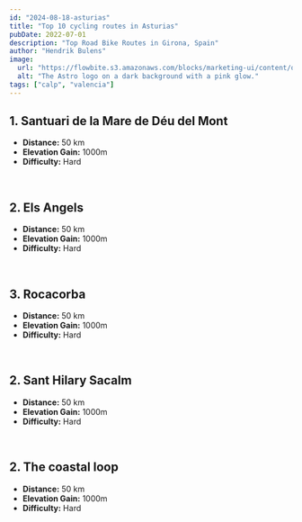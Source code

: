 ```yaml
---
id: "2024-08-18-asturias"
title: "Top 10 cycling routes in Asturias"
pubDate: 2022-07-01
description: "Top Road Bike Routes in Girona, Spain"
author: "Hendrik Bulens"
image:
  url: "https://flowbite.s3.amazonaws.com/blocks/marketing-ui/content/office-long-2.png"
  alt: "The Astro logo on a dark background with a pink glow."
tags: ["calp", "valencia"]
---
```


<h2 class="text-3xl font-medium leading-none mb-8 mt-8">1. Santuari de la Mare de Déu del Mont</h2>

- **Distance:** 50 km
- **Elevation Gain:** 1000m
- **Difficulty:** Hard

<br />

<h2 class="text-3xl font-medium leading-none mb-8 mt-8">2. Els Angels</h2>

- **Distance:** 50 km
- **Elevation Gain:** 1000m
- **Difficulty:** Hard

<br />

<h2 class="text-3xl font-medium leading-none mb-8 mt-8">3. Rocacorba</h2>

- **Distance:** 50 km
- **Elevation Gain:** 1000m
- **Difficulty:** Hard

<br />


<h2 class="text-3xl font-medium leading-none mb-8 mt-8">2. Sant Hilary Sacalm</h2>

- **Distance:** 50 km
- **Elevation Gain:** 1000m
- **Difficulty:** Hard

<br />

<h2 class="text-3xl font-medium leading-none mb-8 mt-8">2. The coastal loop</h2>

- **Distance:** 50 km
- **Elevation Gain:** 1000m
- **Difficulty:** Hard

<br />